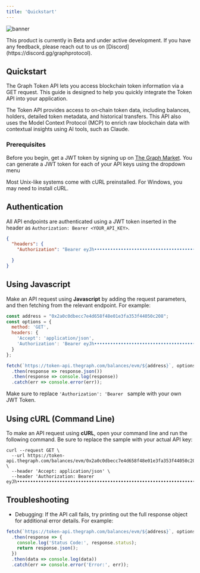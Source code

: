 ```yaml
---
title: 'Quickstart'
---
```


![banner](./logo/banner.png)

<Note>
  This product is currently in Beta and under active development.
  If you have any feedback, please reach out to us on [Discord](https://discord.gg/graphprotocol).
</Note>

## Quickstart

The Graph Token API lets you access blockchain token information via a GET request. This guide is designed to help you quickly integrate the Token API into your application. 

The Token API provides access to on‑chain token data, including balances, holders, detailed token metadata, and historical transfers. This API also uses the Model Context Protocol (MCP) to enrich raw blockchain data with contextual insights using AI tools, such as Claude.

### Prerequisites
Before you begin, get a JWT token by signing up on [The Graph Market](https://thegraph.market/). You can generate a JWT token for each of your API keys using the dropdown menu

<Note> Most Unix-like systems come with cURL preinstalled. For Windows, you may need to install cURL. </Note>


## Authentication

All API endpoints are authenticated using a JWT token inserted in the header as `Authorization: Bearer <YOUR_API_KEY>`.

```json
{
  "headers": {
    "Authorization": "Bearer eyJh•••••••••••••••••••••••••••••••••••••••••••••••••••••••••••••••••••••••••••••••••••••••••••••••••••••••••••••••••••••••••••••••••••••••••••••••••••••••••••••••••••••••••••••••••••••••••••••••••••••••••••••••••••••••••••••••••••••••••••••••••••••••••••••••••••••••••••••••••••••••••••••••••••••••••••••••••••••••••••••••••••••••••••••••••••••••••••••••••••••••••••••••••••••••••••••••••••••••••••••••••••••••••••••••••••••••••••••••••••NnlA"

  }
}
```

## Using Javascript

Make an API request using **Javascript** by adding the request parameters, and then fetching from the relevant endpoint. For example:
```javascript index.js
const address = "0x2a0c0dbecc7e4d658f48e01e3fa353f44050c208";
const options = {
  method: 'GET',
  headers: {
    'Accept': 'application/json',
    'Authorization': 'Bearer eyJh•••••••••••••••••••••••••••••••••••••••••••••••••••••••••••••••••••••••••••••••••••••••••••••••••••••••••••••••••••••••••••••••••••••••••••••••••••••••••••••••••••••••••••••••••••••••••••••••••••••••••••••••••••••••••••••••••••••••••••••••••••••••••••••••••••••••••••••••••••••••••••••••••••••••••••••••••••••••••••••••••••••••••••••••••••••••••••••••••••••••••••••••••••••••••••••••••••••••••••••••••••••••••••••••••••••••••••••••••••NnlA'
  }
};

fetch(`https://token-api.thegraph.com/balances/evm/${address}`, options)
  .then(response => response.json())
  .then(response => console.log(response))
  .catch(err => console.error(err));
```
Make sure to replace `'Authorization': 'Bearer ` sample with your own JWT Token. 

## Using cURL (Command Line)
To make an API request using **cURL**, open your command line and run the following command. Be sure to replace the sample with your actual API key:

```curl
curl --request GET \
  --url https://token-api.thegraph.com/balances/evm/0x2a0c0dbecc7e4d658f48e01e3fa353f44050c208 \
  --header 'Accept: application/json' \
  --header 'Authorization: Bearer eyJh•••••••••••••••••••••••••••••••••••••••••••••••••••••••••••••••••••••••••••••••••••••••••••••••••••••••••••••••••••••••••••••••••••••••••••••••••••••••••••••••••••••••••••••••••••••••••••••••••••••••••••••••••••••••••••••••••••••••••••••••••••••••••••••••••••••••••••••••••••••••••••••••••••••••••••••••••••••••••••••••••••••••••••••••••••••••••••••••••••••••••••••••••••••••••••••••••••••••••••••••••••••••••••••••••••••••••••••••••••NnlA'
```

## Troubleshooting

- Debugging:
If the API call fails, try printing out the full response object for additional error details. For example:
```javascript index.js
fetch(`https://token-api.thegraph.com/balances/evm/${address}`, options)
  .then(response => {
    console.log('Status Code:', response.status);
    return response.json();
  })
  .then(data => console.log(data))
  .catch(err => console.error('Error:', err));
```


